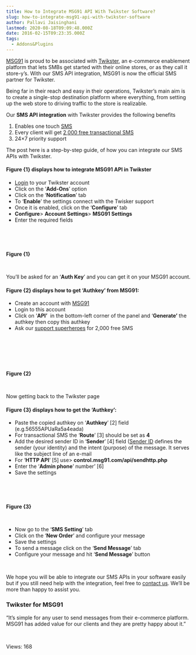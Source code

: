 ```yaml
---
title: How to Integrate MSG91 API With Twikster Software?
slug: how-to-integrate-msg91-api-with-twikster-software
author: Pallavi Jaisinghani
lastmod: 2020-08-18T09:09:48.000Z
date: 2016-02-15T09:23:35.000Z
tags:
  - Addons&Plugins
---
```


[MSG91](https://msg91.com/) is proud to be associated with [Twikster](http://twikster.com/index.php?controller=home), an e-commerce enablement platform that lets SMBs get started with their online stores, or as they call it store-y’s. With our SMS API integration, MSG91 is now the official SMS partner for Twikster.


Being far in their reach and easy in their operations, Twikster’s main aim is to create a single-stop destination platform where everything, from setting up the web store to driving traffic to the store is realizable.


Our **SMS API integration** with Twikster provides the following benefits


1. Enables one touch [SMS](https://msg91.com/sms-for-developers)
2. Every client will get [2,000 free transactional SMS](https://msg91.com/transactional-sms)
3. 24×7 priority support


The post here is a step-by-step guide, of how you can integrate our SMS APIs with Twikster.


#### **Figure {1} displays how to integrate MSG91 API in Twikster**


* [Login](http://twikster.com/index.php?controller=home#) to your Twikster account
* Click on the ‘**Add-Ons**’ option
* Click on the ‘**Notification**’ tab
* To ‘**Enable**’ the settings connect with the Twisker support
* Once it is enabled, click on the ‘**Configure**’ tab
* **Configure**> **Account Settings**> **MSG91 Settings**
* Enter the required fields


 


 


**Figure {1}**


 


You’ll be asked for an ‘**Auth Key**’ and you can get it on your MSG91 account.


#### **Figure {2} displays how to get ‘Authkey’ from MSG91:**


* Create an account with [MSG91](https://msg91.com/signup)
* Login to this account
* Click on ‘**API’**  in the bottom-left corner of the panel and ‘**Generate’** the authkey then copy this authkey
* Ask our [support superheroes](https://msg91.com/contact) for 2,000 free SMS


 


 


 


**Figure {2}**


 


Now getting back to the Twikster page


#### **Figure {3} displays how to get the ‘Authkey’:**


* Paste the copied authkey on ‘**Authkey**’ [2] field (e.g.56555APUaRa5a4eada)
* For transactional SMS the ‘**Route**’ [3] should be set as **4**
* Add the desired sender ID in ‘**Sender**’ [4] field ([Sender ID](http://help.msg91.com/article/40-what-is-a-sender-id-how-to-select-a-sender-id) defines the sender (your identity) and the intent (purpose) of the message. It serves like the subject line of an e-mail
* For ‘**HTTP API**’ [5] use> **control.msg91.com/api/sendhttp.php**
* Enter the ‘**Admin phone**’ number’ [6]
* Save the settings


 


 


**Figure {3}**


 


* Now go to the ‘**SMS Setting**’ tab
* Click on the ‘**New Order**’ and configure your message
* Save the settings
* To send a message click on the ‘**Send Message**’ tab
* Configure your message and hit ‘**Send Message**’ button


 


We hope you will be able to integrate our SMS APIs in your software easily but if you still need help with the integration, feel free to [contact us](https://msg91.com/contact). We’ll be more than happy to assist you.


### **Twikster for MSG91**


“It’s simple for any user to send messages from their e-commerce platform. MSG91 has added value for our clients and they are pretty happy about it.”


 


 Views: 168


